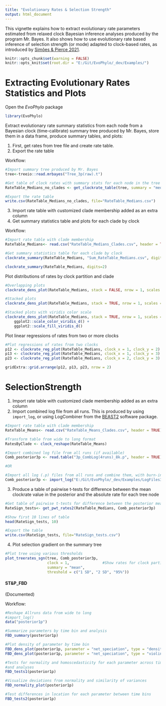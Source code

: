 ```yaml
---
title: "Evolutionary Rates & Selection Strength"
output: html_document
---
```


This vignette explains how to extract evolutionary rate parameters estimated from relaxed clock Bayesian inference analyses produced by the program Mr. Bayes. It also shows how to use evolutionary rate based inference of selection strength (or mode) adapted to clock-based rates, as introduced by [Simões & Pierce 2021](https://www.nature.com/articles/s41559-021-01532-x). 

```r
knitr::opts_chunk$set(warning = FALSE)
knitr::opts_knit$set(root.dir = "E:/Git/EvoPhylo/_dev/Examples/")
```

# Extracting Evolutionary Rates Statistics and Plots

Open the *EvoPhylo* package

```r
library(EvoPhylo)
```

Extract evolutionary rate summary statistics from each node from a Bayesian clock (time-calibrate) summary tree produced by Mr. Bayes, store them in a data frame, produce summary tables, and plots:

1. First, get rates from tree file and create rate table. 
2. Export the rate table

Workflow:
```r
#Import summary tree produced by Mr. Bayes
tree<-treeio::read.mrbayes("Tree_3p(raw).t")

#Get table of clock rates with summary stats for each node in the tree for each relaxed clock partition 
RateTable_Medians_no_clades <- get_clockrate_table(tree, summary = "median")

#Export the rate table
write.csv(RateTable_Medians_no_clades, file="RateTable_Medians.csv")
```

3. Import rate table with customized clade membership added as an extra column
4. Get summary statistics table and plots for each clade by clock 

Workflow:
```r
#Import rate table with clade membership 
RateTable_Medians<- read.csv("RateTable_Medians_Clades.csv", header = TRUE)

#Get summary statistics table for each clade by clock 
clockrate_summary(RateTable_Medians, "Sum_RateTable_Medians.csv", digits=2)
```

```r
clockrate_summary(RateTable_Medians, digits=2) 
```

Plot distributions of rates by clock partition and clade
```r
#Overlapping plots
clockrate_dens_plot(RateTable_Medians, stack = FALSE, nrow = 1, scales = "fixed")
```
```r
#Stacked plots
clockrate_dens_plot(RateTable_Medians, stack = TRUE, nrow = 1, scales = "fixed")
```

```r
#Stacked plots with viridis color scale
clockrate_dens_plot(RateTable_Medians, stack = TRUE, nrow = 1, scales = "fixed")+
    ggplot2::scale_color_viridis_d() +
    ggplot2::scale_fill_viridis_d()
```

Plot linear regressions of rates from two or more clocks

```r
#Plot regressions of rates from two clocks
p12 <- clockrate_reg_plot(RateTable_Medians, clock_x = 1, clock_y = 2)
p13 <- clockrate_reg_plot(RateTable_Medians, clock_x = 1, clock_y = 3)
p23 <- clockrate_reg_plot(RateTable_Medians, clock_x = 2, clock_y = 3)

gridExtra::grid.arrange(p12, p13, p23, nrow = 2)

```

# SelectionStrength

1. Import rate table with customized clade membership added as an extra column
2. Import combined log file from all runs. This is produced by using `import_log`, or using LogCombiner from the [BEAST2](https://www.beast2.org/beagle-beast-2-in-cluster/index.html) software package.

```r
#Import rate table with clade membership 
RateTable_Means<- read.csv("RateTable_Means_Clades.csv", header = TRUE)

#Transform table from wide to long format
RatesByClade <- clock_reshape(RateTable_Means)

#Import combined log file from all runs (if available)
Comb_posterior3p <- read.table("3p_CombLog(4runs)_8k.p", header = TRUE)

#OR

#Import all log (.p) files from all runs and combine them, with burn-in = 25% and downsampling to 10k trees in file
Comb_posterior3p <- import_log("E:/Git/EvoPhylo/_dev/Examples/LogFiles3p", burnin = 0.25, downsample = 10000)
```

3. Produce a table of pairwise t-tests for difference between the mean clockrate value in the posterior and the absolute rate for each tree node
```r
#Get table of pairwise t-tests for difference between the posterior mean and the rate for each tree node
RateSign_tests<- get_pwt_rates2(RateTable_Medians, Comb_posterior3p)

#Show first 10 lines of table
head(RateSign_tests, 10)

#Export the table
write.csv(RateSign_tests, file="RateSign_tests.csv")
```

4. Plot selection gradient on the summary tree
```r
#Plot tree using various thresholds
plot_treerates_sgn(tree, Comb_posterior3p, 
                   clock = 1,               #Show rates for clock partition 1
                   summary = "mean",   
                   threshold = c("1 SD", "2 SD", "95%"))

```


#### ST&P_FBD
(Documented)

Workflow:
```r
#Reshape Allruns data from wide to long
#import_log()
data("posterior1p")

#Summarize parameters by time bin and analysis
FBD_summary(posterior1p)

#Plot density of parameter by time bin
FBD_dens_plot(posterior1p, parameter = "net_speciation", type = "density")
FBD_dens_plot(posterior1p, parameter = "net_speciation", type = "violin")

#Tests for normality and homoscedasticity for each parameter across time bins
#and analyses
FBD_tests1(posterior1p)

#Visualize deviations from normality and similarity of variances
FBD_normality_plot(posterior1p)

#Test differences in location for each parameter between time bins 
FBD_tests2(posterior1p)

```
